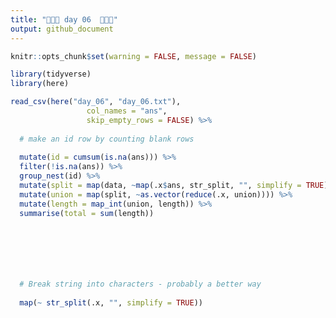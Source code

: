 ```yaml
---
title: "🎄🎄🎄 day 06  🎄🎄🎄"
output: github_document
---
```

```r
knitr::opts_chunk$set(warning = FALSE, message = FALSE)
```

```r
library(tidyverse)
library(here)

read_csv(here("day_06", "day_06.txt"),
                 col_names = "ans",
                 skip_empty_rows = FALSE) %>%
  
  # make an id row by counting blank rows
  
  mutate(id = cumsum(is.na(ans))) %>% 
  filter(!is.na(ans)) %>% 
  group_nest(id) %>% 
  mutate(split = map(data, ~map(.x$ans, str_split, "", simplify = TRUE))) %>% 
  mutate(union = map(split, ~as.vector(reduce(.x, union)))) %>% 
  mutate(length = map_int(union, length)) %>% 
  summarise(total = sum(length))




  


  # Break string into characters - probably a better way
  
  map(~ str_split(.x, "", simplify = TRUE)) 

```


